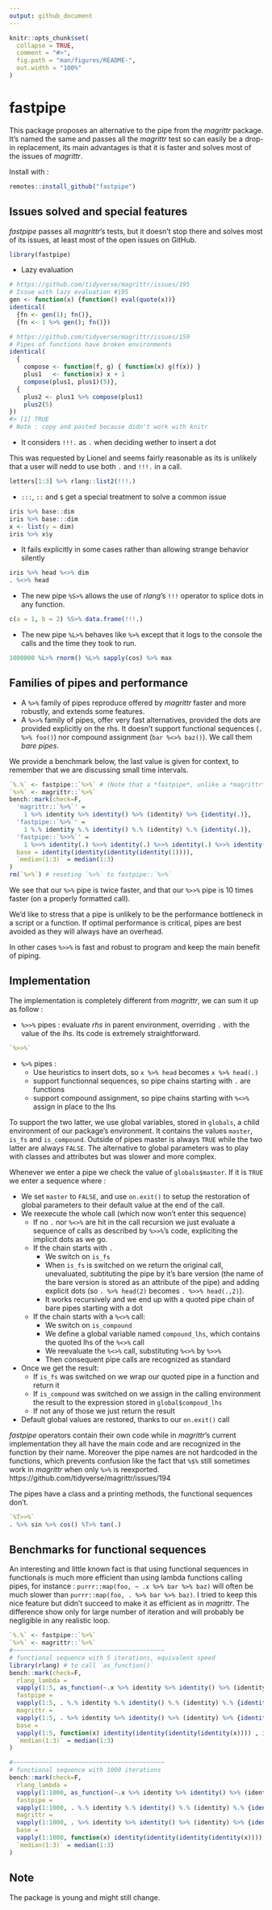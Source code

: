 ```yaml
---
output: github_document
---
```


<!-- README.md is generated from README.Rmd. Please edit that file -->

```r
knitr::opts_chunk$set(
  collapse = TRUE,
  comment = "#>",
  fig.path = "man/figures/README-",
  out.width = "100%"
)
```

# fastpipe

This package proposes an alternative to the pipe from the *magrittr* package. 
It's named the same and passes all the *magrittr* test so can easily be a drop-in
replacement, its main advantages is that it is faster and solves most of the issues
of *magrittr*.

Install with :

``` r
remotes::install_github("fastpipe")
```

## Issues solved and special features

*fastpipe* passes all *magrittr*'s tests, but it doesn't stop there and solves
most of its issues, at least most of the open issues on GitHub.

```r
library(fastpipe)
```


* Lazy evaluation

```r
# https://github.com/tidyverse/magrittr/issues/195
# Issue with lazy evaluation #195
gen <- function(x) {function() eval(quote(x))}
identical(
  {fn <- gen(1); fn()},
  {fn <- 1 %>% gen(); fn()})
```

``` r
# https://github.com/tidyverse/magrittr/issues/159
# Pipes of functions have broken environments
identical(
  {
    compose <- function(f, g) { function(x) g(f(x)) }
    plus1   <- function(x) x + 1
    compose(plus1, plus1)(5)},
  {
    plus2 <- plus1 %>% compose(plus1)
    plus2(5)
})
#> [1] TRUE
# Note : copy and pasted because didn't work with knitr
```

* It considers `!!!.` as `.` when deciding wether to insert a dot

This was requested by Lionel and seems fairly reasonable as its is unlikely that
a user will nedd to use both `.` and `!!!.` in a call.

```r
letters[1:3] %>% rlang::list2(!!!.)
```

* `:::`, `::` and `$` get a special treatment to solve a common issue

```r
iris %>% base::dim
iris %>% base:::dim
x <- list(y = dim)
iris %>% x$y
```

* It fails explicitly in some cases rather than allowing strange behavior silently

```r
iris %>% head %<>% dim
. %<>% head
```


* The new pipe `%S>%` allows the use of *rlang*'s `!!!` operator to splice dots in
any function.

```r
c(a = 1, b = 2) %S>% data.frame(!!!.)
```

* The new pipe `%L>%` behaves like `%>%` except that it logs to the console the 
calls and the time they took to run.

```r
1000000 %L>% rnorm() %L>% sapply(cos) %>% max
```

## Families of pipes and performance


* A `%>%` family of pipes reproduce offered by *magrittr* faster and more robustly,
  and extends some features.
* A `%>>%` family of pipes, 
  offer very fast alternatives, provided the dots are provided explicitly on the
  rhs. It doesn't support functional sequences (`. %>% foo()`) nor compound assignment (`bar %<>% baz()`). We call them *bare pipes*.

We provide a benchmark below, the last value is given for context, to remember
that we are discussing small time intervals.

```r
`%.%` <- fastpipe::`%>%` # (Note that a *fastpipe*, unlike a *magrittr* pipe, can be copied)
`%>%` <- magrittr::`%>%`
bench::mark(check=F,
  'magrittr::`%>%`' =
    1 %>% identity %>% identity() %>% (identity) %>% {identity(.)},
  'fastpipe::`%>%`' =
    1 %.% identity %.% identity() %.% (identity) %.% {identity(.)},
  'fastpipe::`%>>%`' =
    1 %>>% identity(.) %>>% identity(.) %>>% identity(.) %>>% identity(.),
  base = identity(identity(identity(identity(1)))),
  `median(1:3)` = median(1:3)
)
rm(`%>%`) # reseting `%>%` to fastpipe::`%>%`
```

We see that our `%>%` pipe is twice faster, and that our `%>>%` pipe
is 10 times faster (on a properly formatted call).

We'd like to stress that a pipe is unlikely to be the performance bottleneck in 
a script or a function. If optimal performance is
critical, pipes are best avoided as they will always have an overhead.

In other cases `%>>%` is fast and robust to program and keep the main benefit of piping.

## Implementation

The implementation is completely different from *magrittr*, we can sum it up as
follow : 

* `%>>%` pipes : evaluate *rhs* in parent environment, overriding `.` with the value
  of the *lhs*. Its code is extremely straightforward.

```r
`%>>%`
```

   
* `%>%` pipes : 
    * Use heuristics to insert dots, so `x %>% head` becomes `x %>% head(.)`
    * support functionnal sequences, so pipe chains starting with `.` are functions
    * support compound assignment, so pipe chains starting with `%<>%` assign in
      place to the lhs
      
To support the two latter, we use global variables, stored in `globals`, a child
environment of our package's environment. It contains the values `master`, `is_fs`
and `is_compound`. Outside of pipes master is always `TRUE`  while the two latter
are always `FALSE`. The alternative to global parameters was to play with
classes and attributes but was slower and more complex.

Whenever we enter a pipe we check the value of `globals$master`. 
If it is `TRUE` we enter a sequence where :

* We set `master` to `FALSE`, and use `on.exit()` to setup the restoration of 
global parameters to their default value at the end of the call.
* We reexecute the whole call (which now won't enter this sequence)
    * If no `.` nor `%<>%` are hit in the call recursion we just evaluate a sequence
    of calls as described by `%>>%`'s code, expliciting the implicit dots as we go.
    * If the chain starts with `.`
        * We switch on `is_fs`
        * When `is_fs` is switched on we return the original call, unevaluated, subtituting
        the pipe by it's bare version (the name of the bare version is stored as
        an attribute of the pipe) and adding explicit dots (so `. %>% head(2)` 
          becomes `. %>>% head(.,2)`). 
        * It works recursively and we end up with a quoted pipe chain of bare pipes
        starting with a dot
    * If the chain starts with a `%<>%` call:
        * We switch on `is_compound`
        * We define a global variable named `compound_lhs`, which contains
        the quoted lhs of the `%<>%` call
        * We reevaluate the `%<>%` call, substituting `%<>%` by `%>>%`
        * Then consequent pipe calls are recognized as standard
* Once we get the result:
    * If `is_fs` was switched on we wrap our quoted pipe in a function and return it
    * If `is_compound` was switched on we assign in the calling environment the 
    result to the expression stored in `global$compoud_lhs`
    * If not any of those we just return the result
* Default global values are restored, thanks to our `on.exit()` call

*fastpipe* operators contain their own code while in *magrittr*'s current
implementation they all have the main code and are recognized in the function
by their name. Moreover the pipe names are not hardcoded in the functions, which
prevents confusion like the fact that `%$%` still sometimes work in *magrittr*
when only `%>%` is reexported. https://github.com/tidyverse/magrittr/issues/194

The pipes have a class and a printing methods, the functional sequences don't.

```r
`%T>>%`
. %>% sin %>% cos() %T>% tan(.)
```

## Benchmarks for functional sequences

An interesting and little known fact is that using functional sequences in functionals
is much more efficient than using lambda functions calling pipes, for instance :
`purrr::map(foo, ~ .x %>% bar %>% baz)` will often be much slower than
`purrr::map(foo, . %>% bar %>% baz)`. I tried to keep this nice feature but
didn't succeed to make it as efficient as in *magrittr*. The difference show only
for large number of iteration and will probably be negligible in any realistic loop.

```r
`%.%` <- fastpipe::`%>%`
`%>%` <- magrittr::`%>%`
#~~~~~~~~~~~~~~~~~~~~~~~~~~~~~~~~~~~~~~~~~~
# functional sequence with 5 iterations, equivalent speed
library(rlang) # to call `as_function()`
bench::mark(check=F,
  rlang_lambda =
  vapply(1:5, as_function(~.x %>% identity %>% identity() %>% (identity) %>% {identity(.)}), integer(1)),
  fastpipe =
  vapply(1:5, . %.% identity %.% identity() %.% (identity) %.% {identity(.)}, integer(1)),
  magrittr =
  vapply(1:5, . %>% identity %>% identity() %>% (identity) %>% {identity(.)}, integer(1)),
  base = 
  vapply(1:5, function(x) identity(identity(identity(identity(x)))) , integer(1)),
  `median(1:3)` = median(1:3)
)

#~~~~~~~~~~~~~~~~~~~~~~~~~~~~~~~~~~~~~~~~~~
# functional sequence with 1000 iterations
bench::mark(check=F,
  rlang_lambda =
  vapply(1:1000, as_function(~.x %>% identity %>% identity() %>% (identity) %>% {identity(.)}), integer(1)),
  fastpipe =
  vapply(1:1000, . %.% identity %.% identity() %.% (identity) %.% {identity(.)}, integer(1)),
  magrittr =
  vapply(1:1000, . %>% identity %>% identity() %>% (identity) %>% {identity(.)}, integer(1)),
  base = 
  vapply(1:1000, function(x) identity(identity(identity(identity(x)))) , integer(1)),
  `median(1:3)` = median(1:3)
)
```

## Note

The package is young and might still change.
